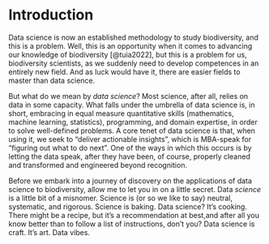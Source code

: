# Introduction

Data science is now an established methodology to study biodiversity, and this is a problem. Well, this is an opportunity when it comes to advancing our knowledge of biodiversity [@tuia2022], but this is a problem for us, biodiversity scientists, as we suddenly need to develop competences in an entirely new field. And as luck would have it, there are easier fields to master than data science.

But what do we mean by *data science*? Most science, after all, relies on data in some capacity. What falls under the umbrella of data science is, in short, embracing in equal measure quantitative skills (mathematics, machine learning, statistics), programming, and domain expertise, in order to solve well-defined problems. A core tenet of data science is that, when using it, we seek to "deliver actionable insights", which is MBA-speak for "figuring out what to do next". One of the ways in which this occurs is by letting the data speak, after they have been, of course, properly cleaned and transformed and engineered beyond recognition.

Before we embark into a journey of discovery on the applications of data science to biodiversity, allow me to let you in on a little secret. Data *science* is a little bit of a misnomer. Science is (or so we like to say) neutral, systematic, and rigorous. Science is baking. Data science? It's cooking. There might be a recipe, but it's a recommendation at best,and after all you know better than to follow a list of instructions, don't you? Data science is craft. It's art. Data vibes.
